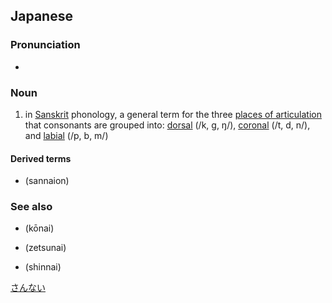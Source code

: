 ==Japanese==
{{ja-kanjitab|さん|ない|yomi=o}}

===Pronunciation===
* {{IPA|[saɴnai]|lang=ja}}

===Noun===
{{ja-noun|さんない|kyu=三內}}

# {{lb|ja|phonetics}} in [[w:Siddhaṃ script|Sanskrit]] phonology, a general term for the three [[w:Place of articulation|places of articulation]] that consonants are grouped into: [[w:Dorsal consonant|dorsal]] (/k, g, ŋ/), [[w:Coronal consonant|coronal]] (/t, d, n/), and [[w:Labial consonant|labial]] (/p, b, m/)

====Derived terms====
* {{l|ja|三内音}} (sannaion)

===See also===
* {{l|ja|喉内}} (kōnai)
* {{l|ja|舌内}} (zetsunai)
* {{l|ja|唇内}} (shinnai)

[[Category:ja:Phonetics|さんない]]